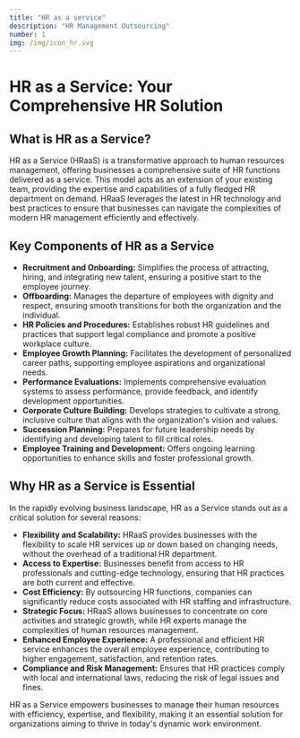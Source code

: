 ```yaml
---
title: "HR as a service"
description: "HR Management Outsourcing"
number: 1
img: /img/icon_hr.svg
---
```



# HR as a Service: Your Comprehensive HR Solution

## What is HR as a Service?

HR as a Service (HRaaS) is a transformative approach to human resources management, offering businesses a comprehensive suite of HR functions delivered as a service. This model acts as an extension of your existing team, providing the expertise and capabilities of a fully fledged HR department on demand. HRaaS leverages the latest in HR technology and best practices to ensure that businesses can navigate the complexities of modern HR management efficiently and effectively.

## Key Components of HR as a Service

- **Recruitment and Onboarding:** Simplifies the process of attracting, hiring, and integrating new talent, ensuring a positive start to the employee journey.
- **Offboarding:** Manages the departure of employees with dignity and respect, ensuring smooth transitions for both the organization and the individual.
- **HR Policies and Procedures:** Establishes robust HR guidelines and practices that support legal compliance and promote a positive workplace culture.
- **Employee Growth Planning:** Facilitates the development of personalized career paths, supporting employee aspirations and organizational needs.
- **Performance Evaluations:** Implements comprehensive evaluation systems to assess performance, provide feedback, and identify development opportunities.
- **Corporate Culture Building:** Develops strategies to cultivate a strong, inclusive culture that aligns with the organization's vision and values.
- **Succession Planning:** Prepares for future leadership needs by identifying and developing talent to fill critical roles.
- **Employee Training and Development:** Offers ongoing learning opportunities to enhance skills and foster professional growth.

## Why HR as a Service is Essential

In the rapidly evolving business landscape, HR as a Service stands out as a critical solution for several reasons:

- **Flexibility and Scalability:** HRaaS provides businesses with the flexibility to scale HR services up or down based on changing needs, without the overhead of a traditional HR department.
- **Access to Expertise:** Businesses benefit from access to HR professionals and cutting-edge technology, ensuring that HR practices are both current and effective.
- **Cost Efficiency:** By outsourcing HR functions, companies can significantly reduce costs associated with HR staffing and infrastructure.
- **Strategic Focus:** HRaaS allows businesses to concentrate on core activities and strategic growth, while HR experts manage the complexities of human resources management.
- **Enhanced Employee Experience:** A professional and efficient HR service enhances the overall employee experience, contributing to higher engagement, satisfaction, and retention rates.
- **Compliance and Risk Management:** Ensures that HR practices comply with local and international laws, reducing the risk of legal issues and fines.

HR as a Service empowers businesses to manage their human resources with efficiency, expertise, and flexibility, making it an essential solution for organizations aiming to thrive in today's dynamic work environment.
